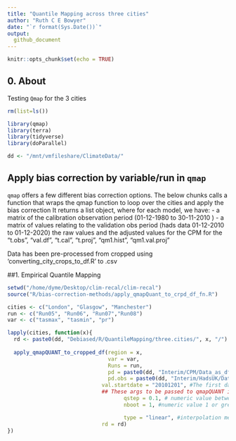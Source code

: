 ```yaml
---
title: "Quantile Mapping across three cities"
author: "Ruth C E Bowyer"
date: "`r format(Sys.Date())`"
output:
  github_document
---
```


```r
knitr::opts_chunk$set(echo = TRUE)
```


## 0. About

Testing `Qmap` for the 3 cities 

```r
rm(list=ls())

library(qmap)
library(terra)
library(tidyverse) 
library(doParallel)

dd <- "/mnt/vmfileshare/ClimateData/"

```

## Apply bias correction by variable/run in `qmap`

`qmap` offers a few different bias correction options. 
The below chunks calls a function that wraps the qmap function to loop over the cities and apply the bias correction
It returns a list object, where for each model, we have:
- a matrix of the calibration observation period (01-12-1980 to 30-11-2010 )
- a matrix of values relating to the validation obs period (hads data 01-12-2010 to 01-12-2020)
the raw values and the adjusted values for the CPM for the 
"t.obs", "val.df", "t.cal", "t.proj", "qm1.hist", "qm1.val.proj"

Data has been pre-processed from cropped using 'converting_city_crops_to_df.R' to .csv 

##1. Empirical Quantile Mapping 



```r
setwd("/home/dyme/Desktop/clim-recal/clim-recal")
source("R/bias-correction-methods/apply_qmapQuant_to_crpd_df_fn.R")

cities <- c("London", "Glasgow", "Manchester")
run <- c("Run05", "Run06", "Run07","Run08")
var <- c("tasmax", "tasmin", "pr")

lapply(cities, function(x){
  rd <- paste0(dd, "Debiased/R/QuantileMapping/three.cities/", x, "/")
  
  apply_qmapQUANT_to_cropped_df(region = x,
                                var = var,
                                Runs = run,
                                pd = paste0(dd, "Interim/CPM/Data_as_df/three.cities/"),#Parent directory where dataframes of cpm data are located
                                pd.obs = paste0(dd, "Interim/HadsUK/Data_as_df/three.cities/"),#Parent directory where dataframes of obs data are
                              val.startdate = "20101201", #The first date of the validation period. eg 20101201 All dates before this time will be taken as the calibration
                              ## These args to be passed to qmapQUANT itself:
                                     qstep = 0.1, # numeric value between 0 and 1, e.g 0.1. The quantile mapping is fitted only for the quantiles defined by quantile(0,1,probs=seq(0,1,by=qstep).
                                     nboot = 1, #numeric value 1 or greater - nboot number of bootstrap samples used for estimation of the observed quantiles. If nboot==1 the estimation is based on all (and not resampled) data.

                                     type = "linear", #interpolation method to use for fitting data to the predictions )(eg linear, tricubic)
                              rd = rd)
})
              
                  
```


```r

```